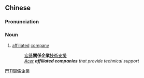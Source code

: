 {{also|关系企业}}
==Chinese==
{{zh-forms|s=关系企业|type=22}}

===Pronunciation===
{{zh-pron
|m=guānxì qǐyè
|cat=n
}}

===Noun===
{{zh-noun}}
# [[affiliate]]d [[company]]
#: [[宏碁]]'''關係企業'''[[技術支援]]
#: ''[[w:Acer (company)|Acer]] '''affiliated companies''' that provide technical support''

[[Category:zh:Business|門11關係企業]]